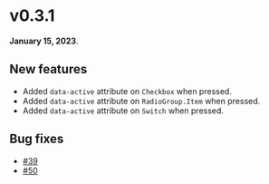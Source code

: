 # v0.3.1

**January 15, 2023**.

## New features

- Added `data-active` attribute on `Checkbox` when pressed.
- Added `data-active` attribute on `RadioGroup.Item` when pressed.
- Added `data-active` attribute on `Switch` when pressed.

## Bug fixes

- [#39](https://github.com/fabien-ml/kobalte/issues/39)
- [#50](https://github.com/fabien-ml/kobalte/issues/50)
